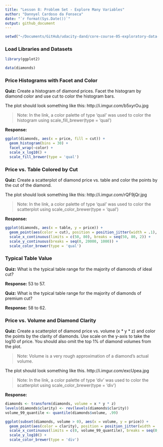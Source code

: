 ```yaml
---
title: "Lesson 8: Problem Set - Explore Many Variables"
author: "Dannyel Cardoso da Fonseca"  
date: "`r format(Sys.Date())`"
output: github_document
---
```


```r
setwd("~/Documents/GitHub/udacity-dand/core-course-05-exploratory-data-analysis/lesson-08-problem-set-explore-many-variables")
```

### Load Libraries and Datasets

```r
library(ggplot2)

data(diamonds)
```

### Price Histograms with Facet and Color

**Quiz:** Create a histogram of diamond prices. Facet the histogram by diamond color and use cut to color the histogram bars.

The plot should look something like this: http://i.imgur.com/b5xyrOu.jpg

> Note: In the link, a color palette of type 'qual' was used to color the histogram using scale_fill_brewer(type = 'qual')

**Response:**
```r
ggplot(diamonds, aes(x = price, fill = cut)) +
  geom_histogram(bins = 30) +
  facet_wrap(~color) +
  scale_x_log10() +
  scale_fill_brewer(type = 'qual')
```

### Price vs. Table Colored by Cut

**Quiz:** Create a scatterplot of diamond price vs. table and color the points by the cut of the diamond.

The plot should look something like this: http://i.imgur.com/rQF9jQr.jpg

> Note: In the link, a color palette of type 'qual' was used to color the scatterplot using scale_color_brewer(type = 'qual')

**Response:**
```r
ggplot(diamonds, aes(x = table, y = price)) +
  geom_point(aes(color = cut), position = position_jitter(width = .1), alpha = .3, na.rm = TRUE) +
  scale_x_continuous(limits = c(50, 80), breaks = seq(50, 80, 2)) +
  scale_y_continuous(breaks = seq(0, 20000, 1000)) +
  scale_color_brewer(type = 'qual')
```

### Typical Table Value

**Quiz:** What is the typical table range for the majority of diamonds of ideal cut?

**Response:** 53 to 57.

**Quiz:** What is the typical table range for the majority of diamonds of premium cut?

**Response:** 58 to 62.

### Price vs. Volume and Diamond Clarity

**Quiz:** Create a scatterplot of diamond price vs. volume (x \* y \* z) and color the points by the clarity of diamonds. Use scale on the y-axis to take the log10 of price. You should also omit the top 1% of diamond volumes from the plot.

> Note: Volume is a very rough approximation of a diamond's actual volume.

The plot should look something like this. http://i.imgur.com/excUpea.jpg

> Note: In the link, a color palette of type 'div' was used to color the scatterplot using scale_color_brewer(type = 'div')

**Response:**
```r
diamonds <- transform(diamonds, volume = x * y * z)
levels(diamonds$clarity) <- rev(levels(diamonds$clarity))
volume_99_quantile <- quantile(diamonds$volume, .99)

ggplot(subset(diamonds, volume > 0), aes(x = volume, y = price)) +
  geom_point(aes(color = clarity), position = position_jitter(width = .1), alpha = .3, na.rm = TRUE) +
  scale_x_continuous(limits = c(0, volume_99_quantile), breaks = seq(0, volume_99_quantile, 25)) +
  scale_y_log10() +
  scale_color_brewer(type = 'div')
```


